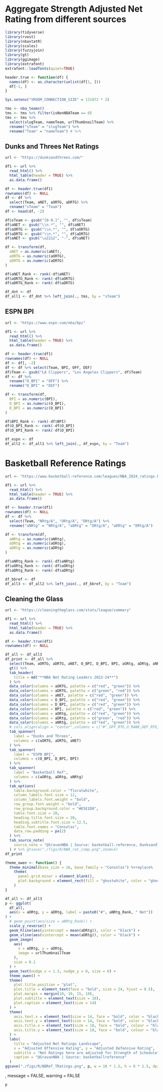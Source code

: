 # Aggregate Strength Adjusted Net Rating from different sources

```r
library(tidyverse)
library(rvest)
library(nbastatR)
library(scales)
library(fuzzyjoin)
library(gt)
library(ggimage)
library(extrafont)
extrafont::loadfonts(quiet=TRUE)
```

```r
header.true <- function(df) {
  names(df) <- as.character(unlist(df[1, ]))
  df[-1, ]
}

Sys.setenv("VROOM_CONNECTION_SIZE" = 131072 * 2)

tms <- nba_teams()
tms <- tms %>% filter(isNonNBATeam == 0)
tms <- tms %>%
  select(slugTeam, nameTeam, urlThumbnailTeam) %>%
  rename("sTeam" = "slugTeam") %>%
  rename("Team" = "nameTeam") # %>%
```

## Dunks and Threes Net Ratings
```r
url <- "https://dunksandthrees.com/"

df1 <- url %>%
  read_html() %>%
  html_table(header = TRUE) %>%
  as.data.frame()

df <- header.true(df1)
rownames(df) <- NULL
df <- df %>%
  select(Team, aNET, aORTG, aDRTG) %>%
  rename("sTeam" = "Team")
df <- head(df, -2)

df$sTeam <- gsub("[0-9.]", "", df$sTeam)
df$aNET <- gsub("\\n.*", "", df$aNET)
df$aORTG <- gsub("\\n.*", "", df$aORTG)
df$aDRTG <- gsub("\\n.*", "", df$aDRTG)
df$aNET <- gsub("\u2212", "-", df$aNET)

df <- transform(df,
  aNET = as.numeric(aNET),
  aORTG = as.numeric(aORTG),
  aDRTG = as.numeric(aDRTG)
)

df$aNET_Rank <- rank(-df$aNET)
df$aORTG_Rank <- rank(-df$aORTG)
df$aDRTG_Rank <- rank(-df$aDRTG)

df_dnt <- df
df_all1 <- df_dnt %>% left_join(., tms, by = "sTeam")
```

## ESPN BPI

```r
url <- "https://www.espn.com/nba/bpi"

df1 <- url %>%
  read_html() %>%
  html_table(header = TRUE) %>%
  as.data.frame()

df <- header.true(df1)
rownames(df) <- NULL
df <- df[, -2]
df <- df %>% select(Team, BPI, OFF, DEF)
df$Team <- gsub("LA Clippers", "Los Angeles Clippers", df$Team)
df <- df %>%
  rename("O_BPI" = "OFF") %>%
  rename("D_BPI" = "DEF")

df <- transform(df,
  BPI = as.numeric(BPI),
  O_BPI = as.numeric(O_BPI),
  D_BPI = as.numeric(D_BPI)
)

df$BPI_Rank <- rank(-df$BPI)
df$O_BPI_Rank <- rank(-df$O_BPI)
df$D_BPI_Rank <- rank(-df$D_BPI)

df_espn <- df
df_all2 <- df_all1 %>% left_join(., df_espn, by = "Team")
```

# Basketball Reference Ratings

```r
url <- "https://www.basketball-reference.com/leagues/NBA_2024_ratings.html"

df1 <- url %>%
  read_html() %>%
  html_table(header = TRUE) %>%
  as.data.frame()

df <- header.true(df1)
rownames(df) <- NULL
df <- df %>%
  select(Team, "NRtg/A", "ORtg/A", "DRtg/A") %>%
  rename("aNRtg" = "NRtg/A", "aORtg" = "ORtg/A", "aDRtg" = "DRtg/A")

df <- transform(df,
  aNRtg = as.numeric(aNRtg),
  aORtg = as.numeric(aORtg),
  aDRtg = as.numeric(aDRtg)
)

df$aNRtg_Rank <- rank(-df$aNRtg)
df$aORtg_Rank <- rank(-df$aORtg)
df$aDRtg_Rank <- rank(-df$aDRtg)

df_bbref <- df
df_all3 <- df_all2 %>% left_join(., df_bbref, by = "Team")
```

## Cleaning the Glass
```r
url <- "https://cleaningtheglass.com/stats/league/summary"

df1 <- url %>%
  read_html() %>%
  html_table(header = TRUE) %>%
  as.data.frame()

df <- header.true(df1)
rownames(df) <- NULL
```

```r
df_all <- df_all3
df_print <- df_all %>%
  select(Team, aORTG, aDRTG, aNET, O_BPI, D_BPI, BPI, aORtg, aDRtg, aNRtg) %>%
  gt() %>%
  tab_header(
    title = md("**NBA Net Rating Leaders 2023-24**")
  ) %>%
  data_color(columns = aORTG, palette = c("red", "green")) %>%
  data_color(columns = aDRTG, palette = c("green", "red")) %>%
  data_color(columns = aNET, palette = c("red", "green")) %>%
  data_color(columns = O_BPI, palette = c("red", "green")) %>%
  data_color(columns = D_BPI, palette = c("red", "green")) %>%
  data_color(columns = BPI, palette = c("red", "green")) %>%
  data_color(columns = aORtg, palette = c("red", "green")) %>%
  data_color(columns = aDRtg, palette = c("green", "red")) %>%
  data_color(columns = aNRtg, palette = c("red", "green")) %>%
  # cols_align(align = "center",columns = c("#",OFF_RTG,O_RANK,DEF_RTG,D_RANK,NET_RTG))  %>%
  tab_spanner(
    label = "Dunks and Threes",
    columns = c(aORTG, aDRTG, aNET)
  ) %>%
  tab_spanner(
    label = "ESPN BPI",
    columns = c(O_BPI, D_BPI, BPI)
  ) %>%
  tab_spanner(
    label = "Basketball Ref",
    columns = c(aORtg, aDRtg, aNRtg)
  ) %>%
  tab_options(
    table.background.color = "floralwhite",
    column_labels.font.size = 12,
    column_labels.font.weight = "bold",
    row_group.font.weight = "bold",
    row_group.background.color = "#E5E1D8",
    table.font.size = 10,
    heading.title.font.size = 20,
    heading.subtitle.font.size = 12.5,
    table.font.names = "Consolas",
    data_row.padding = px(2)
  ) %>%
  tab_source_note(
    source_note = "@SravanNBA | Source: basketball-reference, DunksandThrees, ESPN"
  ) # %>% gtsave("./figs/R/NBA_rat_comp.png",zoom=5)
df_print
```

```r
theme_owen <- function() {
  theme_minimal(base_size = 16, base_family = "Consolas") %+replace%
    theme(
      panel.grid.minor = element_blank(),
      plot.background = element_rect(fill = "ghostwhite", color = "ghostwhite")
    )
}
```
```r
df_all <- df_all3
p <- ggplot(
  df_all,
  aes(x = aORtg, y = aDRtg, label = paste0("#", aNRtg_Rank, " Net"))
) +
  # geom_point(aes(size = aNRtg_Rank)) +
  scale_y_reverse() +
  geom_hline(aes(yintercept = mean(aDRtg)), color = "black") +
  geom_vline(aes(xintercept = mean(aORtg)), color = "black") +
  geom_image(
    aes(
      x = aORtg, y = aDRtg,
      image = urlThumbnailTeam
    ),
    size = 0.1
  ) +
  geom_text(nudge_x = 1.3, nudge_y = 0, size = 6) +
  theme_owen() +
  theme(
    plot.title.position = "plot",
    plot.title = element_text(face = "bold", size = 24, hjust = 0.5),
    plot.margin = margin(10, 10, 15, 10),
    plot.subtitle = element_text(size = 18),
    plot.caption = element_text(size = 14)
  ) +
  theme(
    axis.text.x = element_text(size = 14, face = "bold", color = "black"),
    axis.text.y = element_text(size = 14, face = "bold", color = "black"),
    axis.title.x = element_text(size = 18, face = "bold", colour = "black"),
    axis.title.y = element_text(size = 18, face = "bold", colour = "black")
  ) +
  labs(
    title = "Adjusted Net Ratings Landscape",
    x = "Adjusted Offensive Rating", y = "Adjusted Defensive Rating",
    subtitle = "Net Ratings here are adjusted for Strength of Schedule",
    caption = "@SravanNBA | Source: basketballreference"
  )
ggsave("./figs/R/BBRef_TRatings.png", p, w = 10 * 1.5, h = 8 * 1.5, dpi = 300)

```
, message = FALSE, warning = FALSE
```r
p
```
